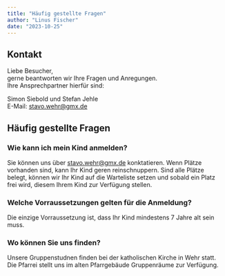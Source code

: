 ```yaml
---
title: "Häufig gestellte Fragen"
author: "Linus Fischer"
date: "2023-10-25"
---
```

## Kontakt
Liebe Besucher,<br/>
gerne beantworten wir Ihre Fragen und Anregungen.<br/>
Ihre Ansprechpartner hierfür sind:

Simon Siebold und Stefan Jehle<br/>
E-Mail: stavo.wehr@gmx.de

## Häufig gestellte Fragen
### Wie kann ich mein Kind anmelden?
Sie können uns über stavo.wehr@gmx.de konktatieren. Wenn Plätze vorhanden sind, kann Ihr Kind geren reinschnuppern. 
Sind alle Plätze belegt, können wir Ihr Kind auf die Warteliste setzen und sobald ein Platz frei wird, diesem Ihrem Kind zur Verfügung stellen.

### Welche Vorraussetzungen gelten für die Anmeldung?
Die einzige Vorraussetzung ist, dass Ihr Kind mindestens 7 Jahre alt sein muss.

### Wo können Sie uns finden?
Unsere Gruppenstudnen finden bei der katholischen Kirche in Wehr statt. Die Pfarrei stellt uns im alten Pfarrgebäude Gruppenräume zur Verfügung.

